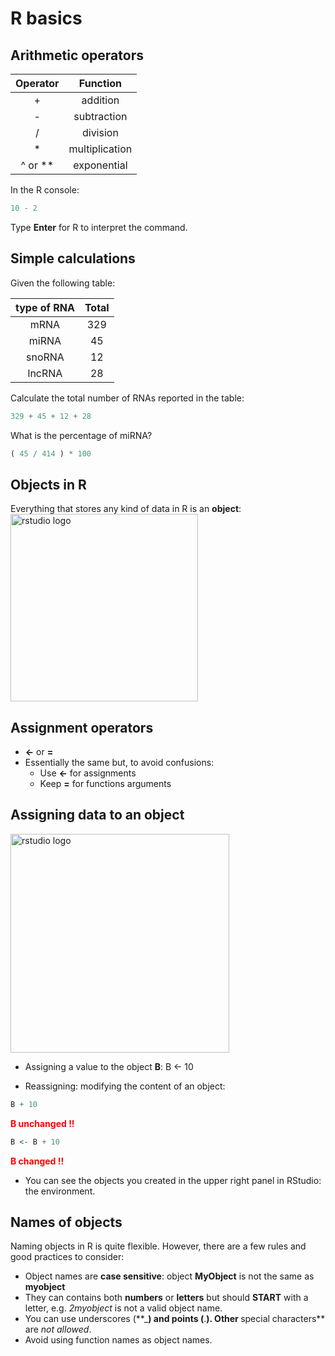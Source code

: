 # R basics

## Arithmetic operators

| Operator  | Function      |
|:--------: |:-------------:|
|     +     | addition      |
|     -     | subtraction   |
|     /     | division      |
|     *     | multiplication|
|  ^ or **  | exponential   |

In the R console:
```r
10 - 2
```
Type **Enter** for R to interpret the command.

## Simple calculations

Given the following table:

| type of RNA | Total   |
| :---------: |:-------:|
| mRNA        | 329     |
| miRNA       | 45      |
| snoRNA      | 12      |
| lncRNA      | 28      |


Calculate the total number of RNAs reported in the table:
```r
329 + 45 + 12 + 28
```
What is the percentage of miRNA?
```r
( 45 / 414 ) * 100
```

## Objects in R

Everything that stores any kind of data in R is an **object**:
<br>
<img src="images/objects_box.png" alt="rstudio logo" width="300" align="middle"/>

## Assignment operators

+ **<-** or **=**
+ Essentially the same but, to avoid confusions:
  + Use **<-** for assignments
  + Keep **=** for functions arguments

## Assigning data to an object

<img src="images/rsyntax1.png" alt="rstudio logo" width="350"/>

* Assigning a value to the object **B**:
B <- 10

* Reassigning: modifying the content of an object:
```r
B + 10
```

<span style="color:red">**B unchanged !!**</span><br>
```r
B <- B + 10
```

<span style="color:red">**B changed !!**</span><br>

* You can see the objects you created in the upper right panel in RStudio: the environment.

## Names of objects

Naming objects in R is quite flexible. However, there are a few rules and good practices to consider:

* Object names are **case sensitive**: object **MyObject** is not the same as **myobject**
* They can contains both **numbers** or **letters** but should **START** with a letter, e.g. *2myobject* is not a valid object name.
* You can use underscores (**_**) and points (**.**). Other **special characters** are *not allowed*.
* Avoid using function names as object names.

